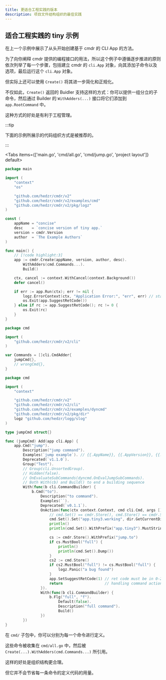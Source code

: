 ```yaml
---
title: 更适合工程实践的版本
description: 项目文件结构组织的最佳实践
---
```


## 适合工程实践的 tiny 示例

在上一个示例中展示了从头开始创建基于 cmdr 的 CLI App 的方法。

为了向你阐释 cmdr 提供的编程接口的用法，所以这个例子中遵循逐步推进的原则依次列举了每一个步骤，包括建立 cmdr 的 `cli.App` 对象，向其添加子命令以及选项，最后运行这个 `cli.App` 对象。

但实际上还可以使用 `Create()` 将其进一步简化和正规化。

不仅如此，`Create()` 返回的 Buidler 支持这样的方式：你可以提供一组分立的子命令，然后通过 Builder 的 `WithAdders(...)` 接口将它们添加到 `app.RootCommand` 中。

这种方式的好处是有利于工程管理。

:::tip

下面的示例所展示的代码组织方式是被推荐的。

:::

<Tabs items={['main.go', 'cmd/all.go', 'cmd/jump.go', 'project layout']} default>
<Tab value="main.go">

```go title="./examples/tiny1/main.go"
package main

import (
	"context"
	"os"

	"github.com/hedzr/cmdr/v2"
	"github.com/hedzr/cmdr/v2/examples/cmd"
	"github.com/hedzr/cmdr/v2/pkg/logz"
)

const (
	appName = "concise"
	desc    = `concise version of tiny app.`
	version = cmdr.Version
	author  = `The Example Authors`
)

func main() {
	// [!code highlight:3]
	app := cmdr.Create(appName, version, author, desc).
		WithAdders(cmd.Commands...).
		Build()

	ctx, cancel := context.WithCancel(context.Background())
	defer cancel()

	if err := app.Run(ctx); err != nil {
		logz.ErrorContext(ctx, "Application Error:", "err", err) // stacktrace if in debug mode/build
		os.Exit(app.SuggestRetCode())
	} else if rc := app.SuggestRetCode(); rc != 0 {
		os.Exit(rc)
	}
}
```

</Tab>

<Tab value="cmd/all.go">

```go title="./examples/cmd/all.go"
package cmd

import (
	"github.com/hedzr/cmdr/v2/cli"
)

var Commands = []cli.CmdAdder{
	jumpCmd{},
	// wrongCmd{},
}
```

</Tab>

<Tab value="cmd/jump.go">

```go title="./examples/cmd/all.go"
package cmd

import (
	"context"

	"github.com/hedzr/cmdr/v2"
	"github.com/hedzr/cmdr/v2/cli"
	"github.com/hedzr/cmdr/v2/examples/dyncmd"
	"github.com/hedzr/cmdr/v2/pkg/dir"
	logz "github.com/hedzr/logg/slog"
)

type jumpCmd struct{}

func (jumpCmd) Add(app cli.App) {
	app.Cmd("jump").
		Description("jump command").
		Examples(`jump example`). // {{.AppName}}, {{.AppVersion}}, {{.DadCommands}}, {{.Commands}}, ...
		Deprecated(`v1.1.0`).
		Group("Test").
		// Group(cli.UnsortedGroup).
		// Hidden(false).
		// OnEvaluateSubCommands(dyncmd.OnEvalJumpSubCommands).
		// Both With(cb) and Build() to end a building sequence
		With(func(b cli.CommandBuilder) {
			b.Cmd("to").
				Description("to command").
				Examples(``).
				Deprecated(`v0.1.1`).
				OnAction(func(ctx context.Context, cmd cli.Cmd, args []string) (err error) {
					// cmd.Set() == cmdr.Store(), cmd.Store() == cmdr.Store()
					cmd.Set().Set("app.tiny3.working", dir.GetCurrentDir())
					println()
					println(cmd.Set().WithPrefix("app.tiny3").MustString("working"))

					cs := cmdr.Store().WithPrefix("jump.to")
					if cs.MustBool("full") {
						println()
						println(cmd.Set().Dump())
					}
					cs2 := cmd.Store()
					if cs2.MustBool("full") != cs.MustBool("full") {
						logz.Panic("a bug found")
					}
					app.SetSuggestRetCode(1) // ret code must be in 0-255
					return                   // handling command action here
				}).
				With(func(b cli.CommandBuilder) {
					b.Flg("full", "f").
						Default(false).
						Description("full command").
						Build()
				})
		})
}
```

</Tab>

<Tab value="project layout">

<Files>
  <Folder name="cmd" defaultOpen>
    <File name="all.go" />
    <File name="jump.go" />
  </Folder>
  <File name="main.go" />
</Files>

</Tab>

</Tabs>

在 `cmd/` 子包中，你可以分别为每一个命令进行定义。

这些命令被收集在 `cmd/all.go` 中，然后被 `Create(...).WithAdders(cmd.Commands...)` 所引用。

这样的好处是组织结构更合理。

但它并不会节省每一条命令的定义代码的用量。
